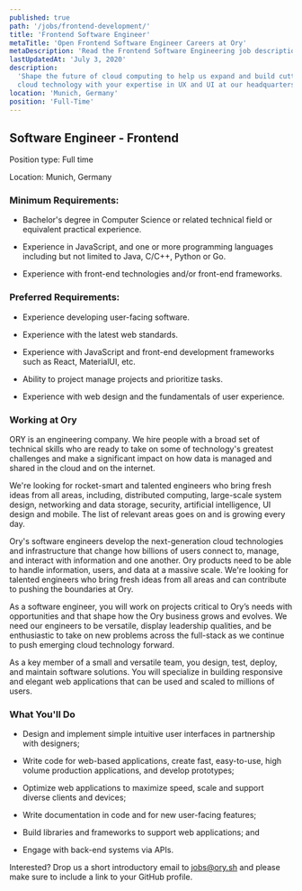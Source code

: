 ```yaml
---
published: true
path: '/jobs/frontend-development/'
title: 'Frontend Software Engineer'
metaTitle: 'Open Frontend Software Engineer Careers at Ory'
metaDescription: 'Read the Frontend Software Engineering job description'
lastUpdatedAt: 'July 3, 2020'
description:
  'Shape the future of cloud computing to help us expand and build cutting edge
  cloud technology with your expertise in UX and UI at our headquarters.'
location: 'Munich, Germany'
position: 'Full-Time'
---
```


## Software Engineer - Frontend

Position type: Full time

Location: Munich, Germany

### Minimum Requirements:

- Bachelor's degree in Computer Science or related technical field or equivalent
  practical experience.

- Experience in JavaScript, and one or more programming languages including but
  not limited to Java, C/C++, Python or Go.

- Experience with front-end technologies and/or front-end frameworks.

### Preferred Requirements:

- Experience developing user-facing software.

- Experience with the latest web standards.

- Experience with JavaScript and front-end development frameworks such as React,
  MaterialUI, etc.

- Ability to project manage projects and prioritize tasks.

- Experience with web design and the fundamentals of user experience.

### Working at Ory

ORY is an engineering company. We hire people with a broad set of technical
skills who are ready to take on some of technology's greatest challenges and
make a significant impact on how data is managed and shared in the cloud and on
the internet.

We're looking for rocket-smart and talented engineers who bring fresh ideas from
all areas, including, distributed computing, large-scale system design,
networking and data storage, security, artificial intelligence, UI design and
mobile. The list of relevant areas goes on and is growing every day.

Ory's software engineers develop the next-generation cloud technologies and
infrastructure that change how billions of users connect to, manage, and
interact with information and one another. Ory products need to be able to
handle information, users, and data at a massive scale. We're looking for
talented engineers who bring fresh ideas from all areas and can contribute to
pushing the boundaries at Ory.

As a software engineer, you will work on projects critical to Ory’s needs with
opportunities and that shape how the Ory business grows and evolves. We need our
engineers to be versatile, display leadership qualities, and be enthusiastic to
take on new problems across the full-stack as we continue to push emerging cloud
technology forward.

As a key member of a small and versatile team, you design, test, deploy, and
maintain software solutions. You will specialize in building responsive and
elegant web applications that can be used and scaled to millions of users.

### What You'll Do

- Design and implement simple intuitive user interfaces in partnership with
  designers;

- Write code for web-based applications, create fast, easy-to-use, high volume
  production applications, and develop prototypes;

- Optimize web applications to maximize speed, scale and support diverse clients
  and devices;

- Write documentation in code and for new user-facing features;

- Build libraries and frameworks to support web applications; and

- Engage with back-end systems via APIs.

Interested? Drop us a short introductory email to
[jobs@ory.sh](mailto:jobs@ory.sh) and please make sure to include a link to your
GitHub profile.
